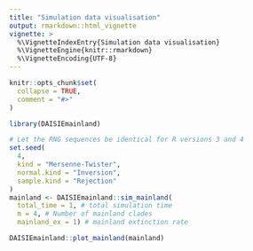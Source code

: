 ```yaml
---
title: "Simulation data visualisation"
output: rmarkdown::html_vignette
vignette: >
  %\VignetteIndexEntry{Simulation data visualisation}
  %\VignetteEngine{knitr::rmarkdown}
  %\VignetteEncoding{UTF-8}
---
```


```r
knitr::opts_chunk$set(
  collapse = TRUE,
  comment = "#>"
)
```

```r
library(DAISIEmainland)
```

```r
# Let the RNG sequences be identical for R versions 3 and 4
set.seed(
  4,
  kind = "Mersenne-Twister",
  normal.kind = "Inversion",
  sample.kind = "Rejection"
)
mainland <- DAISIEmainland::sim_mainland(
  total_time = 1, # total simulation time
  m = 4, # Number of mainland clades
  mainland_ex = 1) # mainland extinction rate

DAISIEmainland::plot_mainland(mainland)
``` 
